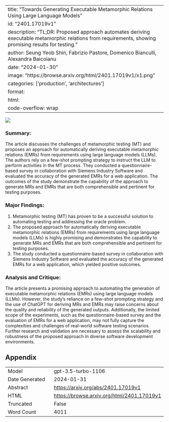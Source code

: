 
---
title: "Towards Generating Executable Metamorphic Relations Using Large Language Models"
id: "2401.17019v1"
description: "TL;DR: Proposed approach automates deriving executable metamorphic relations from requirements, showing promising results for testing."
author: Seung Yeob Shin, Fabrizio Pastore, Domenico Bianculli, Alexandra Baicoianu
date: "2024-01-30"
image: "https://browse.arxiv.org/html/2401.17019v1/x1.png"
categories: ['production', 'architectures']
format:
  html:
    code-overflow: wrap
---

![](https://browse.arxiv.org/html/2401.17019v1/x1.png)

### Summary:
The article discusses the challenges of metamorphic testing (MT) and proposes an approach for automatically deriving executable metamorphic relations (EMRs) from requirements using large language models (LLMs). The authors rely on a few-shot prompting strategy to instruct the LLM to perform activities in the MT process. They conducted a questionnaire-based survey in collaboration with Siemens Industry Software and evaluated the accuracy of the generated EMRs for a web application. The outcomes of the study demonstrate the capability of the approach to generate MRs and EMRs that are both comprehensible and pertinent for testing purposes.

### Major Findings:
1. Metamorphic testing (MT) has proven to be a successful solution to automating testing and addressing the oracle problem.
2. The proposed approach for automatically deriving executable metamorphic relations (EMRs) from requirements using large language models (LLMs) is highly promising and demonstrates the capability to generate MRs and EMRs that are both comprehensible and pertinent for testing purposes.
3. The study conducted a questionnaire-based survey in collaboration with Siemens Industry Software and evaluated the accuracy of the generated EMRs for a web application, which yielded positive outcomes.

### Analysis and Critique:
The article presents a promising approach to automating the generation of executable metamorphic relations (EMRs) using large language models (LLMs). However, the study's reliance on a few-shot prompting strategy and the use of ChatGPT for deriving MRs and EMRs may raise concerns about the quality and reliability of the generated outputs. Additionally, the limited scope of the experiments, such as the questionnaire-based survey and the evaluation of EMRs for a web application, may not fully capture the complexities and challenges of real-world software testing scenarios. Further research and validation are necessary to assess the scalability and robustness of the proposed approach in diverse software development environments.

## Appendix

|          |          |
|----------|----------|
| Model     | gpt-3.5-turbo-1106       |
| Date Generated     | 2024-01-31       |
| Abstract | [https://arxiv.org/abs/2401.17019v1](https://arxiv.org/abs/2401.17019v1)        |
| HTML     | [https://browse.arxiv.org/html/2401.17019v1](https://browse.arxiv.org/html/2401.17019v1)       |
| Truncated       | False       |
| Word Count       | 4011       |